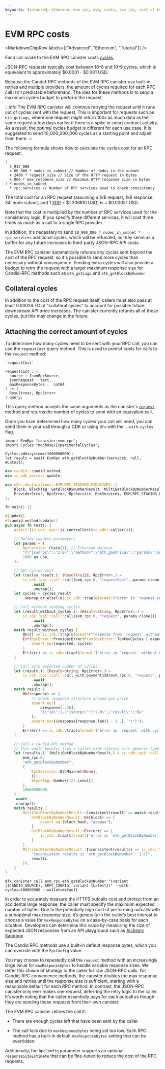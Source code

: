 ```yaml
---
keywords: [advanced, ethereum, evm rpc, evm, costs, evm rpc, cost of evm rpc, evm rpc canister, cost of evm canister, ethereum virtual machine]
---
```



# EVM RPC costs

<MarkdownChipRow labels={["Advanced", "Ethereum", "Tutorial"]} />

Each call made to the EVM RPC canister costs [cycles](/docs/current/building-apps/getting-started/tokens-and-cycles).

JSON-RPC requests typically cost between 10^8 and 10^9 cycles, which is equivalent to approximately $0.0001 - $0.001 USD.

Because the Candid-RPC methods of the EVM RPC canister use built-in retries and multiple providers, the amount of cycles required for each RPC call isn't predictable beforehand. The idea for these methods is to send a maximum cycles budget to perform the request.

:::info
The EVM RPC canister will continue retrying the request until it runs out of cycles sent with the request. This is important for requests such as `eth_getLogs`, where one request might return 100x as much data as the same request a few days earlier if there is a spike in smart contract activity. As a result, the optimal cycles budget is different for each use case. It is suggested to send 10_000_000_000 cycles as a starting point and adjust from there.
:::


The following formula shows how to calculate the cycles cost for an RPC request:

```
(
  5_912_000
  + 60_000 * nodes_in_subnet // Number of nodes in the subnet
  + 2400 * request_size // Size of the HTTP request in bytes
  + 800 * max_response_size // Maximum HTTP response size in bytes
) * nodes_in_subnet
  * rpc_services // Number of RPC services used to check consistency
```

The total cost for an RPC request (assuming a 1kB request, 1kB response, 34-node subnet, and 1 [XDR](https://internetcomputer.org/docs/current/concepts/gas-cost) = $1.336610 USD)
is ~ $0.00051 USD.

Note that the cost is multiplied by the number of RPC services used for the consistency logic. If you specify three different services, it will cost three times as much as a call to a single RPC provider.

In addition, it's necessary to send `10_000_000 * nodes_in_subnet * rpc_services` additional cycles, which will be refunded, as they serve as a buffer for any future increases in third-party JSON-RPC API costs.

The EVM RPC canister automatically refunds any cycles sent beyond the cost of the RPC request, so it's possible to send more cycles than necessary without consequence.
Sending extra cycles will also provide a budget to retry the request with a larger maximum response size for Candid-RPC methods such as `eth_getLogs` and `eth_getBlockByNumber`.

## Collateral cycles

In addition to the cost of the RPC request itself, callers must also pass at least 0.00028 TC of "collateral cycles" to account for possible future downstream API price increases. The canister currently refunds all of these cycles, but this may change in the future.

## Attaching the correct amount of cycles

To determine how many cycles need to be sent with your RPC call, you can use the `requestCost` query method. This is used to predict costs for calls to the `request` method:

```
`requestCost`

requestCost : (
  source : JsonRpcSource,
  jsonRequest : text,
  maxResponseBytes :  nat64
) -> (
  Result<nat, RpcError>
) query;
```

This query method accepts the same arguments as the canister's [`request`](evm-rpc-canister.mdx#custom-json-rpc-requests) method and returns the number of cycles to send with an equivalent call.

Once you have determined how many cycles your call will need, you can send them in your call through a CDK or using `dfx` with the `--with-cycles` flag.

<AdornedTabs groupId="languages">
<TabItem value="motoko" label="Motoko" default>

```motoko no-repl
import EvmRpc "canister:evm_rpc";
import Cycles "mo:base/ExperimentalCycles";

Cycles.add<system>(1000000000);
let result = await EvmRpc.eth_getBlockByNumber(services, null, #Latest);
```

</TabItem>
<TabItem value="rust" label="Rust">

```rust
use candid::candid_method;
use ic_cdk_macros::update;

use e2e::declarations::EVM_RPC_STAGING_FIDUCIARY::{
    Block, BlockTag, GetBlockByNumberResult, MultiGetBlockByNumberResult, MultiGetLogsResult,
    ProviderError, RpcError, RpcService, RpcServices, EVM_RPC_STAGING_FIDUCIARY as evm_rpc,
};

fn main() {}

#[update]
#[candid_method(update)]
pub async fn test() {
    assert!(ic_cdk::api::is_controller(&ic_cdk::caller()));

    // Define request parameters
    let params = (
        RpcService::Chain(1), // Ethereum mainnet
        "{\"jsonrpc\":\"2.0\",\"method\":\"eth_gasPrice\",\"params\":null,\"id\":1}".to_string(),
        1000 as u64,
    );

    // Get cycles cost
    let (cycles_result,): (Result<u128, RpcError>,) =
        ic_cdk::api::call::call(evm_rpc.0, "requestCost", params.clone())
            .await
            .unwrap();
    let cycles = cycles_result
        .unwrap_or_else(|e| ic_cdk::trap(&format!("error in `request_cost`: {:?}", e)));

    // Call without sending cycles
    let (result_without_cycles,): (Result<String, RpcError>,) =
        ic_cdk::api::call::call(evm_rpc.0, "request", params.clone())
            .await
            .unwrap();
    match result_without_cycles {
        Ok(s) => ic_cdk::trap(&format!("response from `request` without cycles: {:?}", s)),
        Err(RpcError::ProviderError(ProviderError::TooFewCycles { expected, .. })) => {
            assert_eq!(expected, cycles)
        }
        Err(err) => ic_cdk::trap(&format!("error in `request` without cycles: {:?}", err)),
    }

    // Call with expected number of cycles
    let (result,): (Result<String, RpcError>,) =
        ic_cdk::api::call::call_with_payment128(evm_rpc.0, "request", params, cycles)
            .await
            .unwrap();
    match result {
        Ok(response) => {
            // Check response structure around gas price
            assert_eq!(
                &response[..36],
                "{\"id\":1,\"jsonrpc\":\"2.0\",\"result\":\"0x"
            );
            assert_eq!(&response[response.len() - 2..], "\"}");
        }
        Err(err) => ic_cdk::trap(&format!("error in `request` with cycles: {:?}", err)),
    }

    // Call a Candid-RPC method
    // This would benefit from a caller-side library with generic type definitions for result values
    let (results,): (MultiGetBlockByNumberResult,) = ic_cdk::api::call::call_with_payment128(
        evm_rpc.0,
        "eth_getBlockByNumber",
        (
            RpcServices::EthMainnet(None),
            (),
            BlockTag::Number(123.into()),
        ),
        10000000000,
    )
    .await
    .unwrap();
    match results {
        MultiGetBlockByNumberResult::Consistent(result) => match result {
            GetBlockByNumberResult::Ok(block) => {
                assert_eq!(block.hash, "aaaaaa");
            }
            GetBlockByNumberResult::Err(err) => {
                ic_cdk::trap(&format!("error in `eth_getBlockByNumber`: {:?}", err))
            }
        },
        MultiGetBlockByNumberResult::Inconsistent(results) => ic_cdk::trap(&format!(
            "inconsistent results in `eth_getBlockByNumber`: {:?}",
            results
        )),
    }
}
```

</TabItem>
<TabItem value="dfx" label="dfx">

```
dfx canister call evm_rpc eth_getBlockByNumber "(variant {$CANDID_SOURCE}, $RPC_CONFIG, variant {Latest})" --with-cycles=100000000 --wallet=default
```

</TabItem>
</AdornedTabs>


In order to accurately measure the HTTPS outcalls cost and protect from an accidental large response, the caller must specify the maximum expected number of bytes. Due to the potentially high cost of performing outcalls with a suboptimal max response size, it’s generally in the caller’s best interest to choose a value for `maxResponseBytes` on a case-by-case basis for each situation. Developers can determine this value by measuring the size of expected JSON responses from an API playground such as [Alchemy Sandbox](https://sandbox.alchemy.com/).

The Candid RPC methods use a built-in default response bytes, which you can override with the `RpcConfig` value.

You may choose to repeatedly call the `request` method with an increasingly large value for `maxResponseBytes` to handle variable response sizes. We defer this choice of strategy to the caller for raw JSON-RPC calls. For Candid-RPC convenience methods, the canister doubles the max response size and retries until the response size is sufficient, starting with a reasonable default for each RPC method. In contrast, the JSON-RPC canister only ever makes one request, deferring the retry logic to the caller. It’s worth noting that the caller essentially pays for each outcall as though they are sending these requests from their own canister.

The EVM RPC canister retries the call if:

- There are enough cycles left that have been sent by the caller.

- The call fails due to `maxResponseBytes` being set too low. Each RPC method has a built-in default `maxResponseBytes` setting that can be overridden.

Additionally, the `RpcConfig` parameter supports an optional `responseSizeEstimate` that can be fine-tuned to reduce the cost of the RPC requests.
